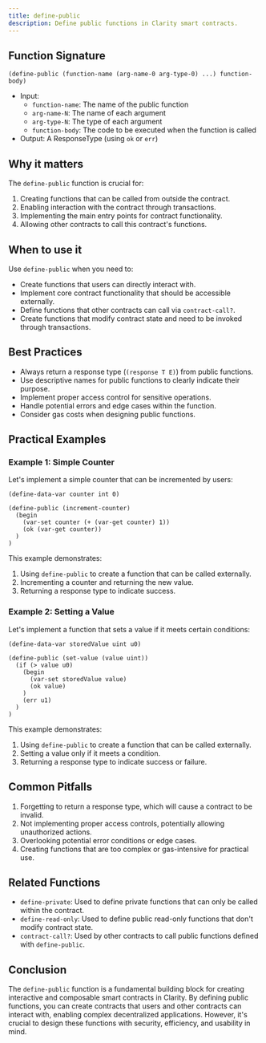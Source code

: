```yaml
---
title: define-public
description: Define public functions in Clarity smart contracts.
---
```


## Function Signature

```clarity
(define-public (function-name (arg-name-0 arg-type-0) ...) function-body)
```

- Input: 
  - `function-name`: The name of the public function
  - `arg-name-N`: The name of each argument
  - `arg-type-N`: The type of each argument
  - `function-body`: The code to be executed when the function is called
- Output: A ResponseType (using `ok` or `err`)

## Why it matters

The `define-public` function is crucial for:

1. Creating functions that can be called from outside the contract.
2. Enabling interaction with the contract through transactions.
3. Implementing the main entry points for contract functionality.
4. Allowing other contracts to call this contract's functions.

## When to use it

Use `define-public` when you need to:

- Create functions that users can directly interact with.
- Implement core contract functionality that should be accessible externally.
- Define functions that other contracts can call via `contract-call?`.
- Create functions that modify contract state and need to be invoked through transactions.

## Best Practices

- Always return a response type (`(response T E)`) from public functions.
- Use descriptive names for public functions to clearly indicate their purpose.
- Implement proper access control for sensitive operations.
- Handle potential errors and edge cases within the function.
- Consider gas costs when designing public functions.

## Practical Examples

### Example 1: Simple Counter

Let's implement a simple counter that can be incremented by users:

```clarity
(define-data-var counter int 0)

(define-public (increment-counter)
  (begin
    (var-set counter (+ (var-get counter) 1))
    (ok (var-get counter))
  )
)
```

This example demonstrates:
1. Using `define-public` to create a function that can be called externally.
2. Incrementing a counter and returning the new value.
3. Returning a response type to indicate success.

### Example 2: Setting a Value

Let's implement a function that sets a value if it meets certain conditions:

```clarity
(define-data-var storedValue uint u0)

(define-public (set-value (value uint))
  (if (> value u0)
    (begin
      (var-set storedValue value)
      (ok value)
    )
    (err u1)
  )
)
```

This example demonstrates:
1. Using `define-public` to create a function that can be called externally.
2. Setting a value only if it meets a condition.
3. Returning a response type to indicate success or failure.

## Common Pitfalls

1. Forgetting to return a response type, which will cause a contract to be invalid.
2. Not implementing proper access controls, potentially allowing unauthorized actions.
3. Overlooking potential error conditions or edge cases.
4. Creating functions that are too complex or gas-intensive for practical use.

## Related Functions

- `define-private`: Used to define private functions that can only be called within the contract.
- `define-read-only`: Used to define public read-only functions that don't modify contract state.
- `contract-call?`: Used by other contracts to call public functions defined with `define-public`.

## Conclusion

The `define-public` function is a fundamental building block for creating interactive and composable smart contracts in Clarity. By defining public functions, you can create contracts that users and other contracts can interact with, enabling complex decentralized applications. However, it's crucial to design these functions with security, efficiency, and usability in mind.
